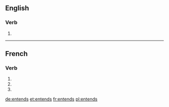 ==English==

===Verb===
{{head|en|verb form}}

# {{en-third-person singular of|entend}}

----

==French==

===Verb===
{{head|fr|verb form}}

# {{conjugation of|entendre||1|s|pres|ind|lang=fr}}
# {{conjugation of|entendre||2|s|pres|ind|lang=fr}}
# {{conjugation of|entendre||2|s|imp|lang=fr}}

[[de:entends]]
[[et:entends]]
[[fr:entends]]
[[pl:entends]]